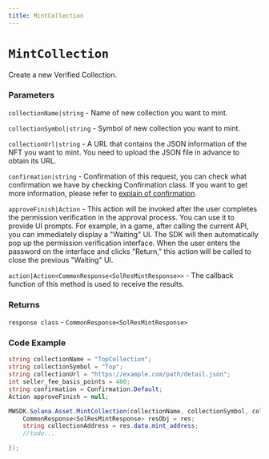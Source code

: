 ```yaml
---
title: MintCollection
---
```


# `MintCollection`

Create a new Verified Collection.
### Parameters
`collectionName|string` - Name of new collection you want to mint.

`collectionSymbol|string` - Symbol of new collection you want to mint.

`collectionUrl|string` - A URL that contains the JSON information of the NFT you want to mint. You need to upload the JSON file in advance to obtain its URL.

`confirmation|string` - Confirmation of this request, you can check what confirmation we have by checking Confirmation class. If you want to get more information, please refer to [explain of confirmation](https://mirrorworld.fun/docs/api-reference/unity/configuration#confirmation).

`approveFinish|Action` - This action will be invoked after the user completes the permission verification in the approval process. You can use it to provide UI prompts. For example, in a game, after calling the current API, you can immediately display a "Waiting" UI. The SDK will then automatically pop up the permission verification interface. When the user enters the password on the interface and clicks "Return," this action will be called to close the previous "Waiting" UI.

`action|Action<CommonResponse<SolResMintResponse>>` - The callback function of this method is used to receive the results.

### Returns
`response class` - `CommonResponse<SolResMintResponse>`

### Code Example
```csharp
string collectionName = "TopCollection";
string collectionSymbol = "Top";
string collectionUrl = "https://example.com/path/detail.json";
int seller_fee_basis_points = 400;
string confirmation = Confirmation.Default;
Action approveFinish = null;

MWSDK.Solana.Asset.MintCollection(collectionName, collectionSymbol, collectionUrl, seller_fee_basis_points, confirmation, approveFinish, (res) => {
    CommonResponse<SolResMintResponse> resObj = res;
    string collectionAddress = res.data.mint_address;
    //todo...

});
```
